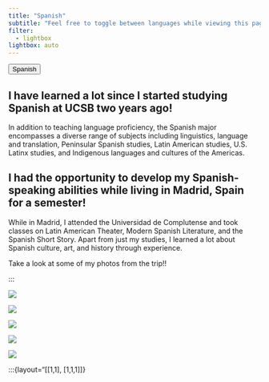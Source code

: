```yaml
---
title: "Spanish"
subtitle: "Feel free to toggle between languages while viewing this page!"
filter:
  - lightbox
lightbox: auto
---
```


<script>
function toggleLanguage() {
  var spanish = document.getElementsByClassName('spanish');
  var english = document.getElementsByClassName('english');
  var button = document.getElementById('languageToggle');

  for (var i = 0; i < spanish.length; i++) {
    if (spanish[i].style.display === 'none') {
      spanish[i].style.display = 'block';
      english[i].style.display = 'none';
      button.textContent = 'English';
    } else {
      spanish[i].style.display = 'none';
      english[i].style.display = 'block';
      button.textContent = 'Spanish';
    }
  }
}

// Set initial button text based on default language display state
document.addEventListener('DOMContentLoaded', function() {
  var button = document.getElementById('languageToggle');
  var spanish = document.getElementsByClassName('spanish');
  
  if (spanish[0].style.display === 'none') {
    button.textContent = 'Spanish';
  } else {
    button.textContent = 'English';
  }
});
</script>

<button id="languageToggle" onclick="toggleLanguage()">Spanish</button>

<div class="english" style="display: block;"> 
  <h2> I have learned a lot since I started studying Spanish at UCSB two years ago!</h1>
  <p>In addition to teaching language proficiency, the Spanish major encompasses a diverse range of subjects including linguistics, language and translation, Peninsular Spanish studies, Latin American studies, U.S. Latinx studies, and Indigenous languages and cultures of the Americas.</p>
  <h2> I had the opportunity to develop my Spanish-speaking abilities while living in Madrid, Spain for a semester!</h1>
  <p> While in Madrid, I attended the Universidad de Complutense and took classes on Latin American Theater, Modern Spanish Literature, and the Spanish Short Story. Apart from just my studies, I learned a lot about Spanish culture, art, and history through experience. </p>
  <p>Take a look at some of my photos from the trip!!</p>
</div>


<div class="spanish" style="display: none;">
  <h2>¡He aprendido mucho desde que comencé estudiar español en UCSB hace dos años!</h1>
  <p>Además de enseñar la competencia lingüística, la carrera de español abarca una diversa gama de materias que incluyen lingüística, lengua y traducción, estudios de español peninsular, estudios latinoamericanos, estudios Latinx en Estados Unidos, y lenguas y culturas indígenas de las Américas.</p>
  <h2>¡Tuve la oportunidad de desarrollar mis habilidades para hablar español mientras vivía en Madrid, España durante un semestre! </h1>
  <p>Durante mi estancia en Madrid, asistí a la Universidad Complutense y tomé clases de Teatro Latinoamericano, Literatura Española Actual y el Cuento Español. Aparte de mis estudios, aprendí muchas sobre la cultura, arte y historia española a través de experiencias.</p>
  <p> ¡Echa un vistazo a algunas de las fotos de mi estancia en Madrid!</p>
</div>

::: 

![](media/palace.jpeg){group="madrid"
description="Palacio Real de Madrid"}

![](media/el_retiro.jpeg){group="madrid"
description="Parque de El Retiro"}

![](media/real_jardin.jpeg){group="ENVS"
description="Real Jardín Botánico"}

![](media/embajadores.jpeg){group="madrid"
description="Embajadores, Madrid"}

![](media/madrid_sheep.jpeg){group="madrid"
description="Tanshumance Festival, Madrid"}


:::{layout="[[1,1], [1,1,1]]}

